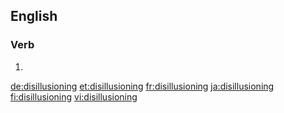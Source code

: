 ==English==

===Verb===
{{head|en}}

# {{present participle of|disillusion|lang=en}}

[[de:disillusioning]]
[[et:disillusioning]]
[[fr:disillusioning]]
[[ja:disillusioning]]
[[fi:disillusioning]]
[[vi:disillusioning]]